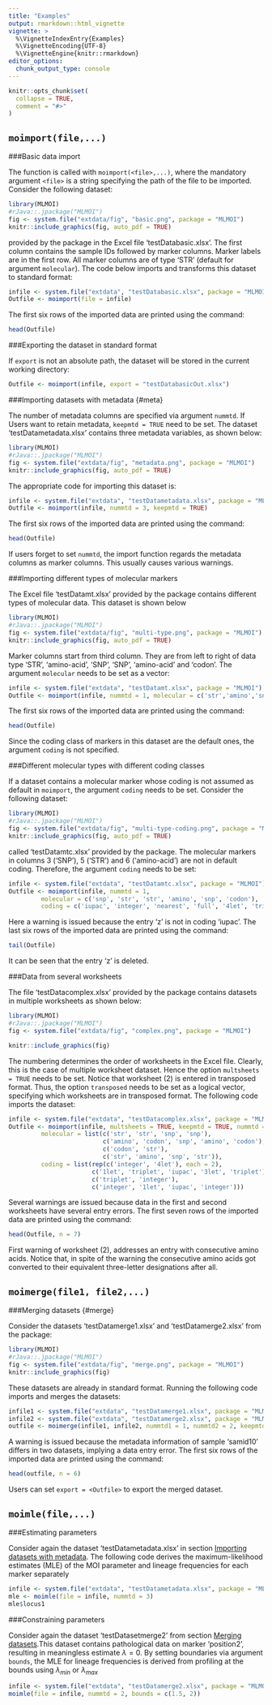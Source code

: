 ```yaml
---
title: "Examples"
output: rmarkdown::html_vignette
vignette: >
  %\VignetteIndexEntry{Examples}
  %\VignetteEncoding{UTF-8}
  %\VignetteEngine{knitr::rmarkdown}
editor_options: 
  chunk_output_type: console
---
```


```r
knitr::opts_chunk$set(
  collapse = TRUE,
  comment = "#>"
)
```

 `moimport(file,...)`
---
###Basic data import

The function is called with `moimport(<file>,...)`, where the mandatory argument `<file>` is a string specifying the path of the file to be imported. Consider the following dataset:

```r
library(MLMOI)
#rJava::.jpackage("MLMOI")
fig <- system.file("extdata/fig", "basic.png", package = "MLMOI")
knitr::include_graphics(fig, auto_pdf = TRUE)
```

provided by the package in the Excel file 'testDatabasic.xlsx'. The first column contains the sample IDs followed by marker columns. Marker labels are in the first row. All marker columns are of type 'STR' (default for argument `molecular`). The code below imports and transforms this dataset to standard format:
```r
infile <- system.file("extdata", "testDatabasic.xlsx", package = "MLMOI")
Outfile <- moimport(file = infile)
```
The first six rows of the imported data are printed using the command:
```r
head(Outfile)
```

###Exporting the dataset in standard format

If `export` is not an absolute path, the dataset will be stored in the current working directory:
```r
Outfile <- moimport(infile, export = "testDatabasicOut.xlsx")
```

###Importing datasets with metadata {#meta}

The number of metadata columns are specified via argument `nummtd`. If Users want to retain metadata, `keepmtd = TRUE` need to be set. The dataset 'testDatametadata.xlsx' contains three metadata variables, as shown below:

```r
library(MLMOI)
#rJava::.jpackage("MLMOI")
fig <- system.file("extdata/fig", "metadata.png", package = "MLMOI")
knitr::include_graphics(fig, auto_pdf = TRUE)
```

The appropriate code for importing this dataset is:

```r
infile <- system.file("extdata", "testDatametadata.xlsx", package = "MLMOI")
Outfile <- moimport(infile, nummtd = 3, keepmtd = TRUE)
```
The first six rows of the imported data are printed using the command:
```r
head(Outfile)
```

If users forget to set `nummtd`, the import function regards the metadata columns as marker columns. This usually causes various warnings.

###Importing different types of molecular markers

The Excel file 'testDatamt.xlsx' provided by the package contains different types of molecular data. This dataset is shown below

```r
library(MLMOI)
#rJava::.jpackage("MLMOI")
fig <- system.file("extdata/fig", "multi-type.png", package = "MLMOI")
knitr::include_graphics(fig, auto_pdf = TRUE)
```

Marker columns start from third column. They are from left to right of data type 'STR', 'amino-acid', 'SNP', 'SNP', 'amino-acid' and 'codon'. The argument `molecular` needs to be set as a vector:

```r
infile <- system.file("extdata", "testDatamt.xlsx", package = "MLMOI")
Outfile <- moimport(infile, nummtd = 1, molecular = c('str','amino','snp','snp','amino','codon'))
```
The first six rows of the imported data are printed using the command:
```r
head(Outfile)
```

Since the coding class of markers in this dataset are the default ones, the argument  `coding` is not specified.

###Different molecular types with different coding classes

If a dataset contains a molecular marker whose coding is not assumed as default in `moimport`, the argument `coding` needs to be set. Consider the following dataset:

```r
library(MLMOI)
#rJava::.jpackage("MLMOI")
fig <- system.file("extdata/fig", "multi-type-coding.png", package = "MLMOI")
knitr::include_graphics(fig, auto_pdf = TRUE)
```

called 'testDatamtc.xlsx' provided by the package. The molecular markers in columns 3 ('SNP'), 5 ('STR') and 6 ('amino-acid') are not in default coding. Therefore, the argument `coding` needs to be set: 

```r
infile <- system.file("extdata", "testDatamtc.xlsx", package = "MLMOI")
Outfile <- moimport(infile, nummtd = 1,
         molecular = c('snp', 'str', 'str', 'amino', 'snp', 'codon'),
         coding = c('iupac', 'integer', 'nearest', 'full', '4let', 'triplet'))
```
Here a warning is issued because the entry 'z' is not in coding 'iupac'. The last six rows of the imported data are printed using the command:
```r
tail(Outfile)
```
It can be seen that the entry 'z' is deleted.

###Data from several worksheets

The file 'testDatacomplex.xlsx' provided by the package contains datasets in multiple worksheets as shown below:

```r
library(MLMOI)
#rJava::.jpackage("MLMOI")
fig <- system.file("extdata/fig", "complex.png", package = "MLMOI")

knitr::include_graphics(fig)

```

The numbering determines the order of worksheets in the Excel file. Clearly, this is the case of multiple worksheet dataset. Hence the option `multsheets = TRUE` needs to be set. Notice that worksheet (2) is entered in transposed format. Thus, the option `transposed` needs to be set as a logical vector, specifying which worksheets are in transposed format. The following code imports the dataset:

```r
infile <- system.file("extdata", "testDatacomplex.xlsx", package = "MLMOI")
Outfile <- moimport(infile, multsheets = TRUE, keepmtd = TRUE, nummtd = c(0, 2, 2, 0), transposed = c(FALSE, TRUE, FALSE, FALSE),
         molecular = list(c('str', 'str', 'snp', 'snp'),
                          c('amino', 'codon', 'snp', 'amino', 'codon'),
                          c('codon', 'str'),
                          c('str', 'amino', 'snp', 'str')),
         coding = list(rep(c('integer', '4let'), each = 2), 
                       c('1let', 'triplet', 'iupac', '3let', 'triplet'),
                       c('triplet', 'integer'),
                       c('integer', '1let', 'iupac', 'integer')))
```
Several warnings are issued because data in the first and second worksheets have several entry errors. The first seven rows of the imported data are printed using the command:
```r
head(Outfile, n = 7)
```
First warning of worksheet (2), addresses an entry with consecutive amino acids. Notice that, in spite of the warning the consecutive amino acids got converted to their equivalent three-letter designations after all.  


`moimerge(file1, file2,...)`
---


###Merging datasets {#merge}

Consider the datasets 'testDatamerge1.xlsx' and 'testDatamerge2.xlsx' from the package:

```r
library(MLMOI)
#rJava::.jpackage("MLMOI")
fig <- system.file("extdata/fig", "merge.png", package = "MLMOI")
knitr::include_graphics(fig)
```

These datasets are already in standard format. Running the following code imports and merges the datasets:

```r
infile1 <- system.file("extdata", "testDatamerge1.xlsx", package = "MLMOI")
infile2 <- system.file("extdata", "testDatamerge2.xlsx", package = "MLMOI")
outfile <- moimerge(infile1, infile2, nummtd1 = 1, nummtd2 = 2, keepmtd = TRUE)

```
A warning is issued because the metadata information of sample 'samid10' differs in two datasets, implying a data entry error. The first six rows of the imported data are printed using the command:
```r
head(outfile, n = 6)
```
Users can set `export = <Outfile>` to export the merged dataset.

`moimle(file,...)`
---
###Estimating parameters

Consider again the dataset 'testDatametadata.xlsx' in section [Importing datasets with metadata](#meta). The following code derives the maximum-likelihood estimates (MLE) of the MOI parameter and lineage frequencies for each marker separately
```r
infile <- system.file("extdata", "testDatametadata.xlsx", package = "MLMOI")
mle <- moimle(file = infile, nummtd = 3)
mle$locus1
```

###Constraining parameters

Consider again the dataset 'testDatasetmerge2' from section [Merging datasets](#merge).This dataset contains pathological data on marker 'position2', resulting in meaningless estimate $\lambda = 0$. By setting boundaries via argument `bounds`, the MLE for lineage frequencies is derived from profiling at the bounds using $\lambda_{min}$ or $\lambda_{max}$

```r
infile <- system.file("extdata", "testDatamerge2.xlsx", package = "MLMOI")
moimle(file = infile, nummtd = 2, bounds = c(1.5, 2))
```
